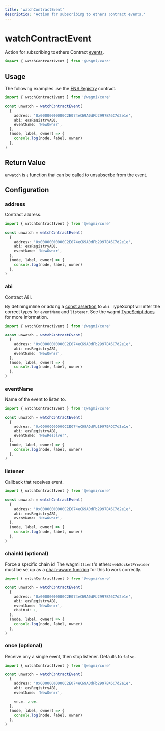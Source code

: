 ```yaml
---
title: 'watchContractEvent'
description: 'Action for subscribing to ethers Contract events.'
---
```


# watchContractEvent

Action for subscribing to ethers Contract [events](https://docs.ethers.io/v5/api/contract/contract/#Contract--events).

```ts
import { watchContractEvent } from '@wagmi/core'
```

## Usage

The following examples use the [ENS Registry](https://etherscan.io/address/0x00000000000C2E074eC69A0dFb2997BA6C7d2e1e#code) contract.

```ts
import { watchContractEvent } from '@wagmi/core'

const unwatch = watchContractEvent(
  {
    address: '0x00000000000C2E074eC69A0dFb2997BA6C7d2e1e',
    abi: ensRegistryABI,
    eventName: 'NewOwner',
  },
  (node, label, owner) => {
    console.log(node, label, owner)
  },
)
```

## Return Value

`unwatch` is a function that can be called to unsubscribe from the event.

## Configuration

### address

Contract address.

```ts {4}
import { watchContractEvent } from '@wagmi/core'

const unwatch = watchContractEvent(
  {
    address: '0x00000000000C2E074eC69A0dFb2997BA6C7d2e1e',
    abi: ensRegistryABI,
    eventName: 'NewOwner',
  },
  (node, label, owner) => {
    console.log(node, label, owner)
  },
)
```

### abi

Contract ABI.

By defining inline or adding a [const assertion](https://www.typescriptlang.org/docs/handbook/release-notes/typescript-3-4.html#const-assertions) to `abi`, TypeScript will infer the correct types for `eventName` and `listener`. See the wagmi [TypeScript docs](/core/typescript) for more information.

```ts {5}
import { watchContractEvent } from '@wagmi/core'

const unwatch = watchContractEvent(
  {
    address: '0x00000000000C2E074eC69A0dFb2997BA6C7d2e1e',
    abi: ensRegistryABI,
    eventName: 'NewOwner',
  },
  (node, label, owner) => {
    console.log(node, label, owner)
  },
)
```

### eventName

Name of the event to listen to.

```ts {6}
import { watchContractEvent } from '@wagmi/core'

const unwatch = watchContractEvent(
  {
    address: '0x00000000000C2E074eC69A0dFb2997BA6C7d2e1e',
    abi: ensRegistryABI,
    eventName: 'NewResolver',
  },
  (node, label, owner) => {
    console.log(node, label, owner)
  },
)
```

### listener

Callback that receives event.

```ts {7-9}
import { watchContractEvent } from '@wagmi/core'

const unwatch = watchContractEvent(
  {
    address: '0x00000000000C2E074eC69A0dFb2997BA6C7d2e1e',
    abi: ensRegistryABI,
    eventName: 'NewOwner',
  },
  (node, label, owner) => {
    console.log(node, label, owner)
  },
)
```

### chainId (optional)

Force a specific chain id. The wagmi `Client`'s ethers `webSocketProvider` must be set up as a [chain-aware function](/core/client#websocketprovider-optional) for this to work correctly.

```ts {10}
import { watchContractEvent } from '@wagmi/core'

const unwatch = watchContractEvent(
  {
    address: '0x00000000000C2E074eC69A0dFb2997BA6C7d2e1e',
    abi: ensRegistryABI,
    eventName: 'NewOwner',
    chainId: 1,
  },
  (node, label, owner) => {
    console.log(node, label, owner)
  },
)
```

### once (optional)

Receive only a single event, then stop listener. Defaults to `false`.

```ts {10}
import { watchContractEvent } from '@wagmi/core'

const unwatch = watchContractEvent(
  {
    address: '0x00000000000C2E074eC69A0dFb2997BA6C7d2e1e',
    abi: ensRegistryABI,
    eventName: 'NewOwner',

    once: true,
  },
  (node, label, owner) => {
    console.log(node, label, owner)
  },
)
```
